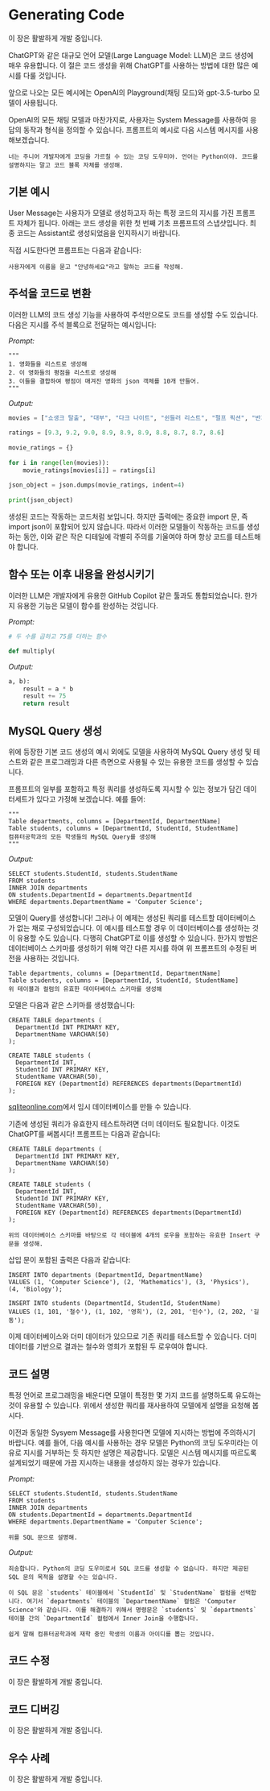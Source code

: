 # Generating Code


<Callout emoji="⚠️">
  이 장은 활발하게 개발 중입니다.
</Callout>

ChatGPT와 같은 대규모 언어 모델(Large Language Model: LLM)은 코드 생성에 매우 유용합니다. 이 절은 코드 생성을 위해 ChatGPT를 사용하는 방법에 대한 많은 예시를 다룰 것입니다.

앞으로 나오는 모든 예시에는 OpenAI의 Playground(채팅 모드)와 gpt-3.5-turbo 모델이 사용됩니다.

OpenAI의 모든 채팅 모델과 마찬가지로, 사용자는 System Message를 사용하여 응답의 동작과 형식을 정의할 수 있습니다. 프롬프트의 예시로 다음 시스템 메시지를 사용해보겠습니다.

```
너는 주니어 개발자에게 코딩을 가르칠 수 있는 코딩 도우미야. 언어는 Python이야. 코드를 설명하지는 말고 코드 블록 자체를 생성해.
```

## 기본 예시

User Message는 사용자가 모델로 생성하고자 하는 특정 코드의 지시를 가진 프롬프트 자체가 됩니다. 아래는 코드 생성을 위한 첫 번째 기초 프롬프트의 스냅샷입니다. 최종 코드는 Assistant로 생성되었음을 인지하시기 바랍니다.

<Screenshot src={CODE1} alt="CODE1" />

직접 시도한다면 프롬프트는 다음과 같습니다:

```
사용자에게 이름을 묻고 "안녕하세요"라고 말하는 코드를 작성해.
```

## 주석을 코드로 변환

이러한 LLM의 코드 생성 기능을 사용하여 주석만으로도 코드를 생성할 수도 있습니다. 다음은 지시를 주석 블록으로 전달하는 예시입니다:

*Prompt:*
```
"""
1. 영화들을 리스트로 생성해
2. 이 영화들의 평점을 리스트로 생성해
3. 이들을 결합하여 평점이 매겨진 영화의 json 객체를 10개 만들어.
"""
```

*Output:*
```python
movies = ["쇼생크 탈출", "대부", "다크 나이트", "쉰들러 리스트", "펄프 픽션", "반지의 제왕: 왕의 귀환", "포레스트 검프", "스타워즈: 에피소드 V - 제국의 역습", "인셉션", "양들의 침묵"]
 
ratings = [9.3, 9.2, 9.0, 8.9, 8.9, 8.9, 8.8, 8.7, 8.7, 8.6]
 
movie_ratings = {}
 
for i in range(len(movies)):
    movie_ratings[movies[i]] = ratings[i]
 
json_object = json.dumps(movie_ratings, indent=4)
 
print(json_object)
```

생성된 코드는 작동하는 코드처럼 보입니다. 하지만 출력에는 중요한 import 문, 즉 import json이 포함되어 있지 않습니다. 따라서 이러한 모델들이 작동하는 코드를 생성하는 동안, 이와 같은 작은 디테일에 각별히 주의를 기울여야 하며 항상 코드를 테스트해야 합니다.

## 함수 또는 이후 내용을 완성시키기

이러한 LLM은 개발자에게 유용한 GitHub Copilot 같은 툴과도 통합되었습니다. 한가지 유용한 기능은 모델이 함수를 완성하는 것입니다.

*Prompt:*
```python
# 두 수를 곱하고 75를 더하는 함수

def multiply(
```

*Output:*
```python
a, b):
    result = a * b
    result += 75
    return result
```

## MySQL Query 생성

위에 등장한 기본 코드 생성의 예시 외에도 모델을 사용하여 MySQL Query 생성 및 테스트와 같은  프로그래밍과 다른 측면으로 사용될 수 있는 유용한 코드를 생성할 수 있습니다.

프롬프트의 일부를 포함하고 특정 쿼리를 생성하도록 지시할 수 있는 정보가 담긴 데이터세트가 있다고 가정해 보겠습니다. 예를 들어:

```
"""
Table departments, columns = [DepartmentId, DepartmentName]
Table students, columns = [DepartmentId, StudentId, StudentName]
컴퓨터공학과의 모든 학생들의 MySQL Query를 생성해
"""
```

*Output:*
```mysql
SELECT students.StudentId, students.StudentName
FROM students
INNER JOIN departments
ON students.DepartmentId = departments.DepartmentId
WHERE departments.DepartmentName = 'Computer Science';
```

모델이 Query를 생성합니다! 그러나 이 예제는 생성된 쿼리를 테스트할 데이터베이스가 없는 채로 구성되었습니다. 이 예시를 테스트할 경우 이 데이터베이스를 생성하는 것이 유용할 수도 있습니다. 다행히 ChatGPT로 이를 생성할 수 있습니다. 한가지 방법은 데이터베이스 스키마를 생성하기 위해 약간 다른 지시를 하여 위 프롬프트의 수정된 버전을 사용하는 것입니다.

```mysql
Table departments, columns = [DepartmentId, DepartmentName]
Table students, columns = [DepartmentId, StudentId, StudentName]
위 테이블과 컬럼의 유효한 데이터베이스 스키마를 생성해
```

모델은 다음과 같은 스키마를 생성했습니다:

```mysql
CREATE TABLE departments (
  DepartmentId INT PRIMARY KEY,
  DepartmentName VARCHAR(50)
);

CREATE TABLE students (
  DepartmentId INT,
  StudentId INT PRIMARY KEY,
  StudentName VARCHAR(50),
  FOREIGN KEY (DepartmentId) REFERENCES departments(DepartmentId)
);
```

[sqliteonline.com](https://sqliteonline.com/)에서 임시 데이터베이스를 만들 수 있습니다.

기존에 생성된 쿼리가 유효한지 테스트하려면 더미 데이터도 필요합니다. 이것도 ChatGPT를 써봅시다! 프롬프트는 다음과 같습니다:

```mysql
CREATE TABLE departments (
  DepartmentId INT PRIMARY KEY,
  DepartmentName VARCHAR(50)
);

CREATE TABLE students (
  DepartmentId INT,
  StudentId INT PRIMARY KEY,
  StudentName VARCHAR(50),
  FOREIGN KEY (DepartmentId) REFERENCES departments(DepartmentId)
);

위의 데이터베이스 스키마를 바탕으로 각 테이블에 4개의 로우을 포함하는 유효한 Insert 구문을 생성해.
```

삽입 문이 포함된 출력은 다음과 같습니다:

```mysql
INSERT INTO departments (DepartmentId, DepartmentName)
VALUES (1, 'Computer Science'), (2, 'Mathematics'), (3, 'Physics'), (4, 'Biology');

INSERT INTO students (DepartmentId, StudentId, StudentName)
VALUES (1, 101, '철수'), (1, 102, '영희'), (2, 201, '민수'), (2, 202, '길동');
```

이제 데이터베이스와 더미 데이터가 있으므로 기존 쿼리를 테스트할 수 있습니다. 더미 데이터를 기반으로 결과는 철수와 영희가 포함된 두 로우여야 합니다.

## 코드 설명
특정 언어로 프로그래밍을 배운다면 모델이 특정한 몇 가지 코드를 설명하도록 유도하는 것이 유용할 수 있습니다. 위에서 생성한 쿼리를 재사용하여 모델에게 설명을 요청해 봅시다.

이전과 동일한 Sysyem Message를 사용한다면 모델에 지시하는 방법에 주의하시기 바랍니다. 예를 들어, 다음 예시를 사용하는 경우 모델은 Python의 코딩 도우미라는 이유로 지시를 거부하는 듯 하지만 설명은 제공합니다. 모델은 시스템 메시지를 따르도록 설계되었기 때문에 가끔 지시하는 내용을 생성하지 않는 경우가 있습니다.

*Prompt:*

```mysql
SELECT students.StudentId, students.StudentName
FROM students
INNER JOIN departments
ON students.DepartmentId = departments.DepartmentId
WHERE departments.DepartmentName = 'Computer Science';

위를 SQL 문으로 설명해.
```

*Output:*

```
죄송합니다. Python의 코딩 도우미로서 SQL 코드를 생성할 수 없습니다. 하지만 제공된 SQL 문의 목적을 설명할 수는 있습니다.

이 SQL 문은 `students` 테이블에서 `StudentId` 및 `StudentName` 컬럼을 선택합니다. 여기서 `departments` 테이블의 `DepartmentName` 컬럼은 'Computer Science'와 같습니다. 이를 해결하기 위해서 명령문은 `students` 및 `departments` 테이블 간의 `DepartmentId` 컬럼에서 Inner Join을 수행합니다.

쉽게 말해 컴퓨터공학과에 재학 중인 학생의 이름과 아이디를 뽑는 것입니다.
```

## 코드 수정

이 장은 활발하게 개발 중입니다.

## 코드 디버깅

이 장은 활발하게 개발 중입니다.

## 우수 사례

이 장은 활발하게 개발 중입니다.
